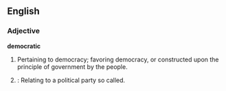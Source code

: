 ==English==

===Adjective===
'''democratic'''
#Pertaining to democracy; favoring democracy, or constructed upon the principle of government by the people.
#{{cattag|US}}: Relating to a political party so called.